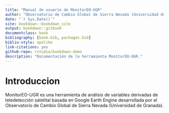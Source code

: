 ```yaml
--- 
title: "Manual de usuario de MonitorEO-UGR"
author: "Observatorio de Cambio Global de Sierra Nevada (Universidad de Granada)"
date: "`r Sys.Date()`"
site: bookdown::bookdown_site
output: bookdown::gitbook
documentclass: book
bibliography: [book.bib, packages.bib]
biblio-style: apalike
link-citations: yes
github-repo: rstudio/bookdown-demo
description: "Documentación de la herramienta MonitorEO-UGR."
---
```


# Introduccion

MonitorEO-UGR es una herramienta de análisis de variables derivadas de teledetección satelital basada en Google Earth Engine desarrollada por el Observatorio de Cambio Global de Sierra Nevada (Universidad de Granada).
